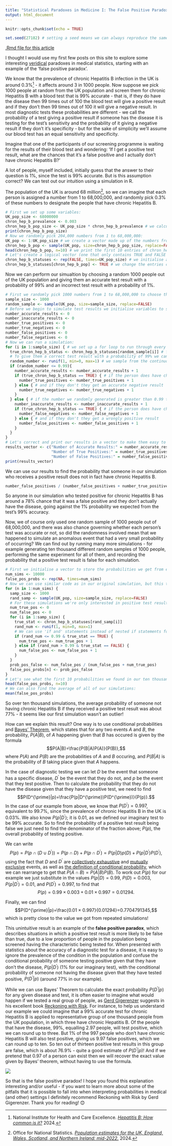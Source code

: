 ```yaml
---
title: "Statistical Paradoxes in Medicine I: The False Positive Paradox"
output: html_document
---
```

```r
knitr::opts_chunk$set(echo = TRUE)
```

```r
set.seed(27182) # setting a seed means we can always reproduce the same result from our simulation - we can delete this if we want to get a different random result every time 
```
[.Rmd file for this article](https://medical-maths.github.io/statistical-paradoxes-in-medicine-i-the-false-positive-paradox.Rmd)

I thought I would use my first few posts on this site to explore some interesting [veridical](https://en.wikipedia.org/wiki/Paradox#Quine's_classification) paradoxes in medical statistics, starting with an example of the 'false positive paradox'. 

We know that the prevalence of chronic Hepatitis B infection in the UK is around 0.3%[^1] - it affects around 3 in 1000 people. Now suppose we pick 1000 people at random from the UK population and screen them for chronic Hepatitis B with a  blood test that is 99% accurate - that is, if they do have the disease then 99 times out of 100 the blood test will give a positive result and if they don't then 99 times out of 100 it will give a negative result. In most diagnostic tests these probabilities are different - we call the probability of a test giving a positive result if someone has the disease it is testing for the test's sensitivity and the probability of it giving a negative result if they don't it's specificity - but for the sake of simplicity we'll assume our blood test has an equal sensitivity and specificity. 

Imagine that one of the participants of our screening programme is waiting for the results of their blood test and wondering: 'If I get a positive test result, what are the chances that it's a false positive and I actually don't have chronic Hepatitis B?'

A lot of people, myself included, initially guess that the answer to their question is 1%, since the test is 99% accurate. But is this assumption correct? We can test out our intuition using a simulation in R.

The population of the UK is around 68 million[^2], so we can imagine that each person is assigned a number from 1 to 68,000,000, and randomly pick 0.3% of these numbers to designate the people that have chronic Hepatitis B. 
```r
# First we set up some variables:
UK_pop_size <- 68000000
chron_hep_b_prevalence <- 0.003
chron_hep_b_pop_size <- UK_pop_size * chron_hep_b_prevalence # we calculate 0.3% of the UK population to find the number of people that have chronic Hepatitis B
print(chron_hep_b_pop_size)
# Now we randomly pick 204,000 numbers from 1 to 68,000,000:
UK_pop <- 1:UK_pop_size # we create a vector made up of the numbers from 1 to 68,000,000
chron_hep_b_pop <- sample(UK_pop, size=chron_hep_b_pop_size, replace=FALSE) # we randomly samples 204,000 entries from our UK_pop vector
head(chron_hep_b_pop, n=10) # we print the first 10 entries of chron_hep_b_pop to check it looks as we expect
# Let's create a logical vector (one that only contains TRUE and FALSE values) to represent the chronic Hepatitis B status of every member of the UK population:
chron_hep_b_statuses <- rep(FALSE, times=UK_pop_size) # we initialise a vector the length of the UK population where every entry is FALSE
chron_hep_b_statuses[chron_hep_b_pop] <- TRUE # we change the entries corresponding to the people with chronic Hepatitis B to TRUE
```
Now we can perform our simualtion by choosing a random 1000 people out of the UK population and giving them an accurate test result with a probability of 99% and an incorrect test result with a probability of 1%.
```r
# First we randomly pick 1000 numbers from 1 to 68,000,000 to choose the people in our sample:
sample_size <- 1000
random_sample <- sample(UK_pop, size=sample_size, replace=FALSE)
# Before we begin to simulate test results we initialise variables to store the number of correct and incorrect test results:
number_accurate_results <- 0
number_inaccurate_results <- 0
number_true_positives <- 0
number_true_negatives <- 0
number_false_positives <- 0
number_false_negatives <- 0
# Now we can run a simulation: 
for (i in 1:sample_size) { # we set up a for loop to run through every person in our sample group
  true_chron_hep_b_status <- chron_hep_b_statuses[random_sample[i]] # for each person we first the logical vector we created above to find out if they do or don't have chronic Hepatitis B
  # To give them a correct test result with a probability of 99% we can randomly generate a real number between 0 and 1 and give them an accurate result if it is less than or equal to 0.99:
  random_number <- runif(1, min=0, max=1) # we sample from the continuous uniform distrubution U(0,1)
  if (random_number <= 0.99){
    number_accurate_results <- number_accurate_results + 1
    if (true_chron_hep_b_status == TRUE) { # if the person does have chronic Hepatitis B they get an accurate positive result
      number_true_positives <- number_true_positives + 1
    } else { # and if they don't they get an accurate negative result
      number_true_negatives <- number_true_negatives + 1
    }
  } else { # if the number we randomly generated is greater than 0.99 they will get an incorrect test result
    number_inaccurate_results <- number_inaccurate_results + 1
    if (true_chron_hep_b_status == TRUE) { # if the person does have chronic Hepatitis B they get a wrongly negative result
      number_false_negatives <- number_false_negatives + 1
    } else { # and if they don't they get a wrongly positive result
      number_false_positives <- number_false_positives + 1
    }
  }
}
# Let's correct and print our results in a vector to make them easy to interpret:
results_vector <- c("Number of Accurate Results:" = number_accurate_results, "Number of Inaccuate Results:" = number_inaccurate_results,
                    "Number of True Positives:" = number_true_positives, "Number of True Negatives:" = number_true_negatives,
                    "Number of False Positives:" = number_false_positives, "Number of False Negatives:" = number_false_negatives)
print(results_vector)
```
We can use our results to find the probability that someone in our simulation who receives a positive result does not in fact have chronic Hepatitis B.
```r
number_false_positives / (number_false_positives + number_true_positives)
```
So anyone in our simulation who tested positive for chronic Hepatitis B has around a 78% chance that it was a false positive and they don't actually have the disease, going against the 1% probability we expected from the test's 99% accuracy. 

Now, we of course only used one random sample of 1000 people out of 68,000,000, and there was also chance governing whether each person's test was accurate or not, so did the randomness involved mean that we happened to simulate an anomalous event that had a very small probability of occurring? We can find out by running many more simulations - for example generating ten thousand different random samples of 1000 people, performing the same experiment for all of them, and recording the probability that a positive test result is false for each simulation.
```r
# First we initialise a vector to store the probabilities we get from each simulation:
num_sims <- 10000
false_pos_probs <- rep(NA, times=num_sims)
# Now we can use similar code as in our original simulation, but this time nested inside a for loop so it runs 10,000 times:
for (n in 1:num_sims) {
  samp_size <- 1000
  rand_samp <- sample(UK_pop, size=sample_size, replace=FALSE)
  # For these simulations we're only interested in positive test results, so we don't need to store true and false negatives:
  num_true_pos <- 0
  num_false_pos <- 0
  for (i in 1:samp_size) {
    true_stat <- chron_hep_b_statuses[rand_samp[i]]
    rand_num <- runif(1, min=0, max=1) 
    # We can use 'if and' statements instead of nested if statements for brevity:
    if (rand_num <= 0.99 & true_stat == TRUE) { 
      num_true_pos <- num_true_pos + 1
    } else if (rand_num > 0.99 & true_stat == FALSE) {
      num_false_pos <- num_false_pos + 1
    }
  }
  prob_pos_false <- num_false_pos / (num_false_pos + num_true_pos)
  false_pos_probs[n] <- prob_pos_false
}
# Let's see what the first 10 probabilities we found in our ten thousand simulations were:
head(false_pos_probs, n=10)
# We can also find the average of all of our simulations: 
mean(false_pos_probs)
```
So over ten thousand simulations, the average probability of someone not having chronic Hepatitis B if they received a positive test result was about 77% - it seems like our first simulation wasn't an outlier! 

How can we explain this result? One way is to use conditional probabilities and [Bayes' Theorem](https://en.wikipedia.org/wiki/Bayes%27_theorem), which states that for any two events $A$ and $B$, the probability, $P(A|B)$, of $A$ happening given that $B$ has occured is given by the formula $$P(A|B)=\frac{P(B|A)P(A)}{P(B)},$$ where $P(A)$ and $P(B)$ are the probabilities of $A$ and $B$ occuring, and $P(B|A)$ is the probability of $B$ taking place given that $A$ happens.

In the case of diagnostic testing we can let $D$ be the event that someone has a specific disease, $D^{\prime}$ be the event that they do not, and $p$ be the event that they test positive. Then to calculate the probability that they do not have the disease given that they have a positive test, we need to find $$P(D^{\prime}|p)=\frac{P(p|D^{\prime})P(D^{\prime})}{P(p)}.$$ In the case of our example from above, we know that $P(D^{\prime})=0.997$, equivalent to 99.7%, since the prevalence of chronic Hepatitis B in the UK is 0.03%. We also know $P(p|D^{\prime})$; it is $0.01$, as we defined our imaginary test to be 99% accurate. So to find the probability of a positive test result being false we just need to find the denominator of the fraction above; $P(p)$, the overall probability of testing positive.

We can write $$P(p)=P(p\cap(D\cup D^{\prime}))=P(p\cap D)+P(p\cap D^{\prime})=P(p|D)p(D)+P(p|D^{\prime})P(D^{\prime}),$$ using the fact that $D$ and $D^{\prime}$ are [collectively exhaustive](https://en.wikipedia.org/wiki/Collectively_exhaustive_events) and [mutually exclusive](https://en.wikipedia.org/wiki/Mutual_exclusivity) events, as well as [the definition of conditional probability](https://en.wikipedia.org/wiki/Conditional_probability), which we can rearrange to get that $P(A\cap B)=P(A|B)P(B)$. To work out $P(p)$ for our example we just substitute in the values $P(p|D)=0.99$, $P(D)=0.003$, $P(p|D^{\prime})=0.01$, and $P(D^{\prime})=0.997$, to find that $$P(p)=0.99\times0.003+0.01\times0.997=0.01294.$$

Finally, we can find $$P(D^{\prime}|p)=\frac{0.01 × 0.997}{0.01294}=0.7704791345,$$ which is pretty close to the value we got from repeated simulations!

This unintuitive result is an example of the **false positive paradox**, which describes situations in which a positive test result is more likely to be false than true, due to a low proportion of people in the population being screened having the characteristic being tested for. When presented with statistics about the accuracy of a diagnostic test for a disease, it is easy to ignore the prevalence of the condition in the population and confuse the conditional probability of someone testing positive given that they have don't the disease, $P(p|D^{\prime})$ (1% for our imaginary test), with the conditional probability of someone not having the disease given that they have tested positive, $P(D^{\prime}|p)$ (around 77% in our example).

While we can use Bayes' Theorem to calculate the exact probability $P(D^{\prime}|p)$ for any given disease and test, it is often easier to imagine what would happen if we tested a real group of people, as [Gerd Gigerenzer](https://www.mpib-berlin.mpg.de/staff/gerd-gigerenzer) suggests in his excellent book [Reckoning with Risk](https://www.penguin.co.uk/books/26623/reckoning-with-risk-by-gerd-gigerenzer/9780140297867). For instance, to help us understand our example we could imagine that a 99% accurate test for chronic Hepatitis B is applied to representative group of one thousand people from the UK population, in which three have chronic Hepatitis B. Of the people that have the disease, 99%, equalling 2.97 people, will test positive, which we can round up to three. But 1% of the 997 people who don't have chronic Hepatitis B will also test positive, giving us 9.97 false positives, which we can round up to ten. So ten out of thirteen positive test results in this group are false, which is about 76.9% - quite a good estimate of $P(D^{\prime}|p)$! And if we pretend that 0.97 of a person can exist then we will recover the exact value given by Bayes' theorem, without having to use the formula.

![](https://medical-maths.github.io/the-false-positive-paradox.png)

So that is the false positive paradox! I hope you found this explanation interesting and/or useful - if you want to learn more about some of the pitfalls that it is possible to fall into when interpreting probabilities in medical (and other) settings I definitely recommend Reckoning with Risk by Gerd Gigerenzer. Thank you for reading! 😊

[^1]: National Institute for Health and Care Excellence. [*Hepatitis B: How common is it?*](https://cks.nice.org.uk/topics/hepatitis-b/background-information/prevalence/) 2024.
[^2]: Office for National Statistics. [*Population estimates for the UK, England, Wales, Scotland, and Northern Ireland: mid-2022.*](https://www.ons.gov.uk/peoplepopulationandcommunity/populationandmigration/populationestimates/bulletins/annualmidyearpopulationestimates/mid2022) 2024. 